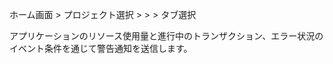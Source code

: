 ホーム画面 &gt; プロジェクト選択 &gt; <Cmdname sid="side_event" className="uitext" /> &gt; <Cmdname sid="side_eventSetting" className="uitext" /> &gt; <Cmdname sid="application" className="uitext" />タブ選択

<ImgLang img='set-events-app.png' desc='イベント設定 - アプリケーション' />

アプリケーションのリソース使用量と進行中のトランザクション、エラー状況のイベント条件を通じて警告通知を送信します。
